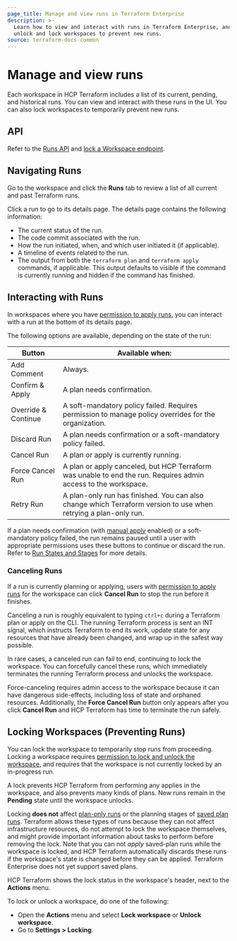 ```yaml
---
page_title: Manage and view runs in Terraform Enterprise
description: >-
  Learn how to view and interact with runs in Terraform Enterprise, and how to
  unlock and lock workspaces to prevent new runs.
source: terraform-docs-common
---
```


# Manage and view runs

Each workspace in HCP Terraform includes a list of its current, pending, and historical runs. You can view and interact with these runs in the UI. You can also lock workspaces to temporarily prevent new runs.

## API

Refer to the [Runs API](/terraform/enterprise/api-docs/run) and [lock a Workspace endpoint](/terraform/enterprise/api-docs/workspaces#lock-a-workspace).

## Navigating Runs

Go to the workspace and click the **Runs** tab to review a list of all current and past Terraform runs.

Click a run to go to its details page. The details page contains the following information:

-   The current status of the run.
-   The code commit associated with the run.
-   How the run initiated, when, and which user initiated it (if applicable).
-   A timeline of events related to the run.
-   The output from both the `terraform plan` and `terraform apply` commands, if applicable. This output defaults to visible if the command is currently running and hidden if the command has finished.

## Interacting with Runs

In workspaces where you have [permission to apply runs](/terraform/enterprise/users-teams-organizations/permissions#general-workspace-permissions), you can interact with a run at the bottom of its details page.

The following options are available, depending on the state of the run:

| Button              | Available when:                                                                                                 |
| ------------------- | --------------------------------------------------------------------------------------------------------------- |
| Add Comment         | Always.                                                                                                         |
| Confirm & Apply     | A plan needs confirmation.                                                                                      |
| Override & Continue | A soft-mandatory policy failed. Requires permission to manage policy overrides for the organization.            |
| Discard Run         | A plan needs confirmation or a soft-mandatory policy failed.                                                    |
| Cancel Run          | A plan or apply is currently running.                                                                           |
| Force Cancel Run    | A plan or apply canceled, but HCP Terraform was unable to end the run. Requires admin access to the workspace.  |
| Retry Run           | A plan-only run has finished. You can also change which Terraform version to use when retrying a plan-only run. |

[permissions-citation]: #intentionally-unused---keep-for-maintainers

If a plan needs confirmation (with [manual apply](/terraform/enterprise/workspaces/settings#auto-apply-and-manual-apply) enabled) or a soft-mandatory policy failed, the run remains paused until a user with appropriate permissions uses these buttons to continue or discard the run. Refer to [Run States and Stages](/terraform/enterprise/run/states) for more details.

### Canceling Runs

If a run is currently planning or applying, users with [permission to apply runs](/terraform/enterprise/users-teams-organizations/permissions#general-workspace-permissions) for the workspace can click **Cancel Run** to stop the run before it finishes.

[permissions-citation]: #intentionally-unused---keep-for-maintainers

Canceling a run is roughly equivalent to typing `ctrl+c` during a Terraform plan or apply on the CLI. The running Terraform process is sent an INT signal, which instructs Terraform to end its work, update state for any resources that have already been changed, and wrap up in the safest way possible.

In rare cases, a canceled run can fail to end, continuing to lock the workspace. You can forcefully cancel these runs, which immediately terminates the running Terraform process and unlocks the workspace.

Force-canceling requires admin access to the workspace because it can have dangerous side-effects, including loss of state and orphaned resources. Additionally, the **Force Cancel Run** button only appears after you click **Cancel Run** and HCP Terraform has time to terminate the run safely.

[permissions-citation]: #intentionally-unused---keep-for-maintainers

## Locking Workspaces (Preventing Runs)

You can lock the workspace to temporarily stop runs from proceeding. Locking a workspace requires [permission to lock and unlock the workspace](/terraform/enterprise/users-teams-organizations/permissions#general-workspace-permissions), and requires that the workspace is not currently locked by an in-progress run.

A lock prevents HCP Terraform from performing any applies in the workspace, and also prevents many kinds of plans. New runs remain in the **Pending** state until the workspace unlocks.

Locking **does not** affect [plan-only runs](/terraform/enterprise/run/remote-operations#speculative-plans) or the planning stages of [saved plan runs](/terraform/enterprise/run/cli#remote-saved-plans). Terraform allows these types of runs because they can not affect infrastructure resources, do not attempt to lock the workspace themselves, and might provide important information about tasks to perform before removing the lock. Note that you can not _apply_ saved-plan runs while the workspace is locked, and HCP Terraform automatically discards these runs if the workspace's state is changed before they can be applied. Terraform Enterprise does not yet support saved plans.

HCP Terraform shows the lock status in the workspace's header, next to the **Actions** menu.

To lock or unlock a workspace, do one of the following:

-   Open the **Actions** menu and select **Lock workspace** or **Unlock workspace**.
-   Go to **Settings > Locking**.

[permissions-citation]: #intentionally-unused---keep-for-maintainers
